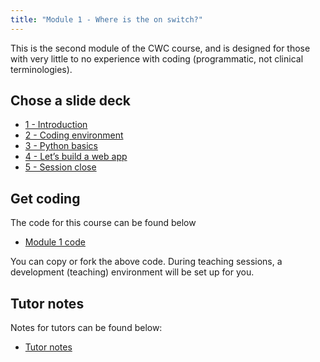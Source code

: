 ```yaml
---
title: "Module 1 - Where is the on switch?"
---
```


This is the second module of the CWC course, and is designed for those with very little to no experience with coding (programmatic, not clinical terminologies).

## Chose a slide deck

<ul>
  <li><a href="1-introduction.html" target="_blank">1 - Introduction</a></li>
  <li><a href="2-coding-environment.html" target="_blank">2 - Coding environment</a></li>
  <li><a href="3-python-basics.html" target="_blank">3 - Python basics</a></li>
  <li><a href="4-lets-build.html" target="_blank">4 - Let's build a web app</a></li>
  <li><a href="5-session-close.html" target="_blank">5 - Session close</a></li>
</ul>

## Get coding

The code for this course can be found below
<ul>
  <li><a href="https://github.com/letsdodigital/coding-hands-on" target="_blank">Module 1 code</a></li>
</ul>

You can copy or fork the above code. During teaching sessions, a development (teaching) environment will be set up for you.


## Tutor notes

Notes for tutors can be found below:

<ul>
  <li><a href="tutor-notes.html" target="_blank">Tutor notes</a></li>
</ul>